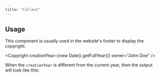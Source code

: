 ```yaml
---
title: "Callout"
---
```



## Usage

This component is usually used in the website's footer to display the copyright.

<Copyright
  creationYear={new Date().getFullYear()}
  owner="John Doe"
/>

When the <code>creationYear</code> is different from the current year, then the output will look like this:

<Copyright creationYear={2010} owner="John Doe" />
